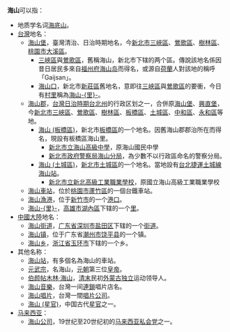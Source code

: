 '''海山'''可以指：
*地质学名词[[海底山|海底山]]。
*[[台灣|台灣]]地名：
**[[海山堡|海山堡]]，臺灣清治、日治時期地名，今[[新北市|新北市]][[三峽區|三峽區]]、[[鶯歌區|鶯歌區]]、[[樹林區|樹林區]]、[[桃園市|桃園市]][[大溪區|大溪區]]。
***[[三峽區|三峽區]]與[[鶯歌區|鶯歌區]]，舊稱海山，新北市下辖的两个區。傳說該地名係因昔日居民多來自[[福州府|福州府]][[海山岛|海山岛]]而得名，或源自[[荷蘭|荷蘭]]人對該地的稱呼「Gaijsan」。
***[[海山口|海山口]]，新北市[[新莊區|新莊區]]舊地名，意即往[[三峽區|三峽區]]與[[鶯歌區|鶯歌區]]的要衝，今日有[[村里|村里]]稱為[[海山里|海山-{里}-]]。
**[[海山郡|海山郡]]，[[台灣日治時期|台灣日治時期]][[台北州|台北州]]的行政区划之一，合併原[[海山堡|海山堡]]、[[興直堡|興直堡]]，今[[新北市|新北市]][[三峽區|三峽區]]、[[鶯歌區|鶯歌區]]、[[樹林區|樹林區]]、[[板橋區_(新北市)|板橋區]]、[[土城區|土城區]]、[[中和區|中和區]]、[[永和區|永和區]]等地。
***[[海山_(板橋區)|海山 (板橋區)]]，新北市[[板橋區_(新北市)|板橋區]]的一个地名。因舊海山郡郡治所在而得名，現設有板橋區海山里。
****[[新北市立海山高級中學|新北市立海山高級中學]]，原海山國民中學
****[[新北市政府警察局海山分局|新北市政府警察局海山分局]]，為少數不以行政區命名的警察分局。
***[[海山_(土城區)|海山 (土城區)]]，[[新北市|新北市]][[土城區|土城區]]的一个地名。當地設有[[台北捷運|台北捷運]][[台北捷運土城線|土城線]][[海山站_(新北市)|海山站]]。
****[[新北市立新北高級工業職業學校|新北市立新北高級工業職業學校]]，原國立海山高級工業職業學校
**[[海山車站|海山車站]]，位於[[桃園市|桃園市]][[蘆竹區|蘆竹區]]的一個台鐵車站。
**[[海山漁港|海山漁港]]，位于[[新竹市|新竹市]]的一个[[港口|港口]]。
**[[海山里|海山-{里}-]]，[[高雄市|高雄市]][[湖內區|湖內區]]下辖的一个[[里|里]]。
*[[中國大陸|中國大陸]]地名：
**[[海山街道|海山街道]]，[[广东省|广东省]][[深圳市|深圳市]][[盐田区|盐田区]]下辖的一个[[街道_(行政区划)|街道]]。
**[[海山镇|海山镇]]，位于广东省[[潮州市|潮州市]][[饶平县|饶平县]]的一个镇。
**[[海山乡|海山乡]]，[[浙江省|浙江省]][[玉环市|玉环市]]下辖的一个乡。
*其他名称：
**[[海山站|海山站]]，有多個名為海山的車站。
**[[元武宗|元武宗]]，名海山，[[元朝|元朝]]第三位[[皇帝|皇帝]]。
**[[伯颜帖木林·海山|伯颜帖木林·海山]]，[[清末|清末]]民初[[外蒙古独立|外蒙古独立]]运动领导人。
**[[海山音樂|海山音樂]]，台灣一间[[連鎖|連鎖]]唱片店名。
**[[海山唱片|海山唱片]]，台灣一間[[唱片公司|唱片公司]]。
**[[海山_(星官)|海山 (星官)]]，中国古代[[星官|星官]]之一。
*[[马来西亚|马来西亚]]：
**[[海山公司|海山公司]]，19世纪至20世纪初的[[马来西亚私会党|马来西亚私会党]]之一。
{{disambig|Cat=二字亞洲相關消歧義}}
